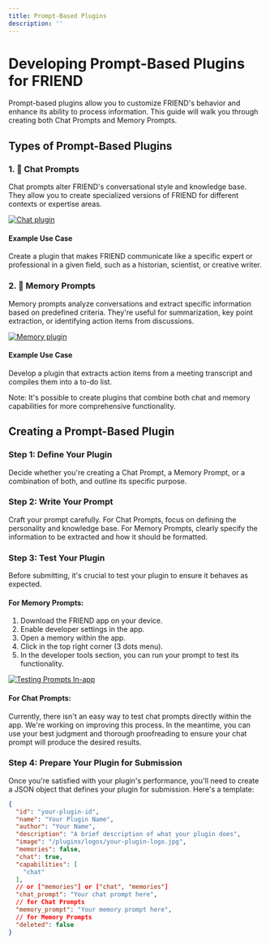 ```yaml
---
title: Prompt-Based Plugins
description: ''
---
```


# Developing Prompt-Based Plugins for FRIEND

Prompt-based plugins allow you to customize FRIEND's behavior and enhance its ability to process information. This guide
will walk you through creating both Chat Prompts and Memory Prompts.

## Types of Prompt-Based Plugins

### 1. 💬 Chat Prompts

Chat prompts alter FRIEND's conversational style and knowledge base. They allow you to create specialized versions of
FRIEND for different contexts or expertise areas.

[![Chat plugin](https://img.youtube.com/vi/k1XhccNDT94/0.jpg)](https://youtube.com/shorts/k1XhccNDT94)

#### Example Use Case

Create a plugin that makes FRIEND communicate like a specific expert or professional in a given field, such as a
historian, scientist, or creative writer.

### 2. 🧠 Memory Prompts

Memory prompts analyze conversations and extract specific information based on predefined criteria. They're useful for
summarization, key point extraction, or identifying action items from discussions.

[![Memory plugin](https://img.youtube.com/vi/Y3ehX_ueQmE/0.jpg)](https://youtube.com/shorts/Y3ehX_ueQmE)

#### Example Use Case

Develop a plugin that extracts action items from a meeting transcript and compiles them into a to-do list.

Note: It's possible to create plugins that combine both chat and memory capabilities for more comprehensive
functionality.

## Creating a Prompt-Based Plugin

### Step 1: Define Your Plugin

Decide whether you're creating a Chat Prompt, a Memory Prompt, or a combination of both, and outline its specific
purpose.

### Step 2: Write Your Prompt

Craft your prompt carefully. For Chat Prompts, focus on defining the personality and knowledge base. For Memory Prompts,
clearly specify the information to be extracted and how it should be formatted.

### Step 3: Test Your Plugin

Before submitting, it's crucial to test your plugin to ensure it behaves as expected.

#### For Memory Prompts:

1. Download the FRIEND app on your device.
2. Enable developer settings in the app.
3. Open a memory within the app.
4. Click in the top right corner (3 dots menu).
5. In the developer tools section, you can run your prompt to test its functionality.

[![Testing Prompts In-app](https://img.youtube.com/vi/MODjSoTMAh0/0.jpg)](https://youtube.com/shorts/MODjSoTMAh0)

#### For Chat Prompts:

Currently, there isn't an easy way to test chat prompts directly within the app. We're working on improving this
process. In the meantime, you can use your best judgment and thorough proofreading to ensure your chat prompt will
produce the desired results.

### Step 4: Prepare Your Plugin for Submission

Once you're satisfied with your plugin's performance, you'll need to create a JSON object that defines your plugin for
submission. Here's a template:

```json
{
  "id": "your-plugin-id",
  "name": "Your Plugin Name",
  "author": "Your Name",
  "description": "A brief description of what your plugin does",
  "image": "/plugins/logos/your-plugin-logo.jpg",
  "memories": false, 
  "chat": true,
  "capabilities": [
    "chat"
  ],
  // or ["memories"] or ["chat", "memories"]
  "chat_prompt": "Your chat prompt here",
  // for Chat Prompts
  "memory_prompt": "Your memory prompt here",
  // for Memory Prompts
  "deleted": false
}
```
